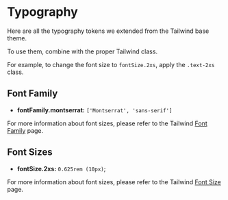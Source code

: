 
<Meta title="Tokens/Typography" />

# Typography

Here are all the typography tokens we extended from the Tailwind base theme.

To use them, combine with the proper Tailwind class.

For example, to change the font size to `fontSize.2xs`, apply the `.text-2xs` class.

## Font Family

- **fontFamily.montserrat:** `['Montserrat', 'sans-serif']`

For more information about font sizes, please refer to the Tailwind [Font Family](https://tailwindcss.com/docs/font-family) page.

## Font Sizes

- **fontSize.2xs:** `0.625rem (10px)`;

For more information about font sizes, please refer to the Tailwind [Font Size](https://tailwindcss.com/docs/font-size) page.

